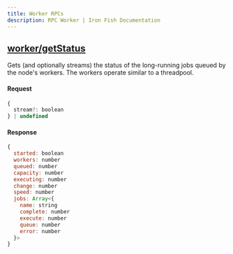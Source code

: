 ```yaml
---
title: Worker RPCs
description: RPC Worker | Iron Fish Documentation
---
```


## [worker/getStatus](https://github.com/iron-fish/ironfish/blob/master/ironfish/src/rpc/routes/worker/getStatus.ts)

Gets (and optionally streams) the status of the long-running jobs queued by the node's workers. 
The workers operate similar to a threadpool.

#### Request

```js
{
  stream?: boolean
} | undefined
```

#### Response

```js
{
  started: boolean
  workers: number
  queued: number
  capacity: number
  executing: number
  change: number
  speed: number
  jobs: Array<{
    name: string
    complete: number
    execute: number
    queue: number
    error: number
  }>
}
```
